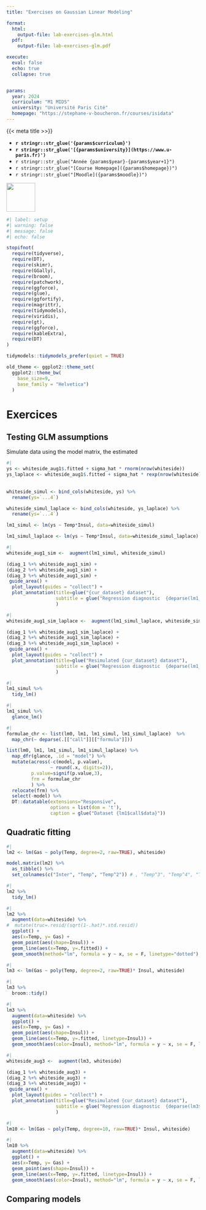 ```yaml
---
title: "Exercises on Gaussian Linear Modeling"

format:
  html:
    output-file: lab-exercises-glm.html
  pdf:
    output-file: lab-exercises-glm.pdf

execute: 
  eval: false
  echo: true
  collapse: true


params:
  year: 2024 
  curriculum: "M1 MIDS"
  university: "Université Paris Cité"
  homepage: "https://stephane-v-boucheron.fr/courses/isidata"
---
```



::: {layout="[80,20]"}

::: {#first-column}

{{< meta title >>}}

- **`r stringr::str_glue('{params$curriculum}')`**
- **`r stringr::str_glue('[{params$university}](https://www.u-paris.fr)')`**
- `r stringr::str_glue("Année {params$year}-{params$year+1}")`
- `r stringr::str_glue("[Course Homepage]({params$homepage})")`  
- `r stringr::str_glue("[Moodle]({params$moodle})")`

::: 

::: {#second-column}
![](/images/UniversiteParis_monogramme_couleur_RVB.png){align="right" style="size:50px;" width=75}
:::

:::


```r
#| label: setup
#| warning: false
#| message: false
#| echo: false

stopifnot(
  require(tidyverse),
  require(DT),
  require(skimr),
  require(GGally),
  require(broom),
  require(patchwork),
  require(ggforce),
  require(glue),
  require(ggfortify),
  require(magrittr),
  require(tidymodels),
  require(viridis),
  require(gt),
  require(ggforce), 
  require(kableExtra),
  require(DT)
)

tidymodels::tidymodels_prefer(quiet = TRUE)

old_theme <- ggplot2::theme_set(
  ggplot2::theme_bw(
    base_size=9, 
    base_family = "Helvetica")
  )
```



# Exercices 

## Testing GLM assumptions

Simulate data using the model matrix, the estimated 

```r
#| 
ys <- whiteside_aug1$.fitted + sigma_hat * rnorm(nrow(whiteside))
ys_laplace <- whiteside_aug1$.fitted + sigma_hat * rexp(nrow(whiteside)) * sign(runif(nrow(whiteside)))
  
  
whiteside_simul <- bind_cols(whiteside, ys) %>% 
  rename(ys=`...4`)

whiteside_simul_laplace <- bind_cols(whiteside, ys_laplace) %>% 
  rename(ys=`...4`)

lm1_simul <- lm(ys ~ Temp*Insul, data=whiteside_simul)

lm1_simul_laplace <- lm(ys ~ Temp*Insul, data=whiteside_simul_laplace)
```

```r
#| 
whiteside_aug1_sim <-  augment(lm1_simul, whiteside_simul)

(diag_1 %+% whiteside_aug1_sim) +
(diag_2 %+% whiteside_aug1_sim) +
(diag_3 %+% whiteside_aug1_sim) +  
 guide_area() +
  plot_layout(guides = "collect") +
  plot_annotation(title=glue("{cur_dataset} dataset"),
                  subtitle = glue("Regression diagnostic  {deparse(lm1_simul$call$formula)}"), caption = 'One possible outlier.\n Visible on all three plots.'
                  )
```


```r
#| 
whiteside_aug1_sim_laplace <-  augment(lm1_simul_laplace, whiteside_simul_laplace)

(diag_1 %+% whiteside_aug1_sim_laplace) +
(diag_2 %+% whiteside_aug1_sim_laplace) +
(diag_3 %+% whiteside_aug1_sim_laplace) +  
 guide_area() +
  plot_layout(guides = "collect") +
  plot_annotation(title=glue("Resimulated {cur_dataset} dataset"),
                  subtitle = glue("Regression diagnostic  {deparse(lm1_simul_laplace$call$formula)}"), caption = 'Laplace noise.\n Visible on all three plots?'
                  )
```


```r
#| 
lm1_simul %>% 
  tidy_lm()
```

```r
#| 
lm1_simul %>% 
  glance_lm()
```

```r
#| 
formulae_chr <- list(lm0, lm1, lm1_simul, lm1_simul_laplace)  %>% 
  map_chr(~ deparse(.[["call"]][["formula"]]))

list(lm0, lm1, lm1_simul, lm1_simul_laplace) %>% 
  map_dfr(glance, .id = "model") %>% 
  mutate(across(-c(model, p.value), 
                ~ round(.x, digits=2)),
         p.value=signif(p.value,3), 
         frm = formulae_chr
         ) %>% 
  relocate(frm) %>% 
  select(-model) %>% 
  DT::datatable(extensions="Responsive",
                options = list(dom = 't'), 
                caption = glue("Dataset {lm1$call$data}"))


```


## Quadratic fitting 

```r
#| 
lm2 <- lm(Gas ~ poly(Temp, degree=2, raw=TRUE), whiteside)

model.matrix(lm2) %>% 
  as_tibble() %>% 
  set_colnames(c("Inter", "Temp", "Temp^2")) # , "Temp^3", "Temp^4", "Temp^5" ))
```


```r
#| 
lm2 %>% 
  tidy_lm()
```

```r
#| 
lm2 %>% 
  augment(data=whiteside) %>% 
#  mutate(truc=.resid/(sqrt(1-.hat)*.std.resid))
  ggplot() +
  aes(x=Temp, y= Gas) + 
  geom_point(aes(shape=Insul)) +
  geom_line(aes(x=Temp, y=.fitted)) +
  geom_smooth(method="lm", formula = y ~ x, se = F, linetype="dotted")
```


```r
#| 
lm3 <- lm(Gas ~ poly(Temp, degree=2, raw=TRUE)* Insul, whiteside)
```


```r
#| 
lm3 %>% 
  broom::tidy()
```


```r
#| 
lm3 %>% 
  augment(data=whiteside) %>% 
  ggplot() +
  aes(x=Temp, y= Gas) + 
  geom_point(aes(shape=Insul)) +
  geom_line(aes(x=Temp, y=.fitted, linetype=Insul)) +
  geom_smooth(aes(color=Insul), method="lm", formula = y ~ x, se = F, linetype="dotted")
```



```r
#| 
whiteside_aug3 <-  augment(lm3, whiteside)

(diag_1 %+% whiteside_aug3) +
(diag_2 %+% whiteside_aug3) +
(diag_3 %+% whiteside_aug3) +  
 guide_area() +
  plot_layout(guides = "collect") +
  plot_annotation(title=glue("Resimulated {cur_dataset} dataset"),
                  subtitle = glue("Regression diagnostic  {deparse(lm3$call$formula)}"), caption = ''
                  )
```


```r
#| 
lm10 <- lm(Gas ~ poly(Temp, degree=10, raw=TRUE)* Insul, whiteside)
```


```r
#| 
lm10 %>% 
  augment(data=whiteside) %>% 
  ggplot() +
  aes(x=Temp, y= Gas) + 
  geom_point(aes(shape=Insul)) +
  geom_line(aes(x=Temp, y=.fitted, linetype=Insul)) +
  geom_smooth(aes(color=Insul), method="lm", formula = y ~ x, se = F, linetype="dotted")
```

## Comparing models


